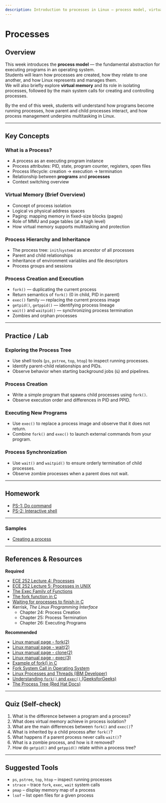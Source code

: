 ```yaml
---
description: Introduction to processes in Linux — process model, virtual memory basics, and core system calls for process creation and management.
---
```


# Processes

## Overview
This week introduces the **process model** — the fundamental abstraction for executing programs in an operating system.  
Students will learn how processes are created, how they relate to one another, and how Linux represents and manages them.  
We will also briefly explore **virtual memory** and its role in isolating processes, followed by the main system calls for creating and controlling processes.

By the end of this week, students will understand how programs become running processes, how parent and child processes interact, and how process management underpins multitasking in Linux.

---

## Key Concepts

### What is a Process?
- A process as an executing program instance  
- Process attributes: PID, state, program counter, registers, open files  
- Process lifecycle: creation → execution → termination  
- Relationship between **programs** and **processes**  
- Context switching overview  

### Virtual Memory (Brief Overview)
- Concept of process isolation  
- Logical vs physical address spaces  
- Paging: mapping memory in fixed-size blocks (pages)  
- Role of MMU and page tables (at a high level)  
- How virtual memory supports multitasking and protection  

### Process Hierarchy and Inheritance
- The process tree: `init`/`systemd` as ancestor of all processes  
- Parent and child relationships  
- Inheritance of environment variables and file descriptors  
- Process groups and sessions  

### Process Creation and Execution
- `fork()` — duplicating the current process  
- Return semantics of `fork()` (0 in child, PID in parent)  
- `exec()` family — replacing the current process image  
- `getpid()`, `getppid()` — identifying process lineage  
- `wait()` and `waitpid()` — synchronizing process termination  
- Zombies and orphan processes  

---

## Practice / Lab

### Exploring the Process Tree
- Use shell tools (`ps`, `pstree`, `top`, `htop`) to inspect running processes.  
- Identify parent-child relationships and PIDs.  
- Observe behavior when starting background jobs (`&`) and pipelines.

### Process Creation
- Write a simple program that spawns child processes using `fork()`.  
- Observe execution order and differences in PID and PPID.  

### Executing New Programs
- Use `exec()` to replace a process image and observe that it does not return.  
- Combine `fork()` and `exec()` to launch external commands from your program.

### Process Synchronization
- Use `wait()` and `waitpid()` to ensure orderly termination of child processes.  
- Observe zombie processes when a parent does not wait.

---

## Homework
- [PS-1: Do command](/system-programming/tasks/processes/do-command/)
- [PS-2: Interactive shell](/system-programming/tasks/processes/interactive-shell/)

---

### Samples
- [Creating a process](/system-programming/samples/create-process/)

---

## References & Resources

**Required**
- [ECE 252 Lecture 4: Processes](https://www.youtube.com/watch?v=7pJfIhvnIu0)
- [ECE 252 Lecture 5: Processes in UNIX](https://www.youtube.com/watch?v=RLl4vmErFgM)
- [The Exec Family of Functions](https://www.baeldung.com/linux/exec-functions)
- [The fork function in C](https://www.youtube.com/watch?v=cex9XrZCU14)
- [Waiting for processes to finish in C](https://www.youtube.com/watch?v=tcYo6hipaSA)
- Kerrisk, *The Linux Programming Interface*  
  - Chapter 24: Process Creation  
  - Chapter 25: Process Termination  
  - Chapter 26: Executing Programs  

**Recommended**
- [Linux manual page - fork(2)](https://man7.org/linux/man-pages/man2/fork.2.html)
- [Linux manual page - wait(2)](https://man7.org/linux/man-pages/man2/wait.2.html)
- [Linux manual page - clone(2)](https://man7.org/linux/man-pages/man2/clone.2.html)
- [Linux manual page - exec(3)](https://man7.org/linux/man-pages/man3/exec.3.html)
- [Example of fork() in C](https://www.geeksforgeeks.org/fork-system-call/)
- [Fork System Call in Operating System](https://www.geeksforgeeks.org/fork-system-call-in-operating-system/)
- [Linux Processes and Threads (IBM Developer)](https://developer.ibm.com/articles/l-linux-process-and-threads/)  
- [Understanding `fork()` and `exec()` (GeeksforGeeks)](https://www.geeksforgeeks.org/fork-exec-wait-system-call/)  
- [The Process Tree (Red Hat Docs)](https://access.redhat.com/documentation/en-us/red_hat_enterprise_linux/8/html/system_design_guide/assembly_understanding-processes-system-design-guide) 

---

## Quiz (Self-check)

1. What is the difference between a program and a process?  
2. What does virtual memory achieve in process isolation?  
3. What are the main differences between `fork()` and `exec()`?  
4. What is inherited by a child process after `fork()`?  
5. What happens if a parent process never calls `wait()`?  
6. What is a zombie process, and how is it removed?  
7. How do `getpid()` and `getppid()` relate within a process tree?  

---

## Suggested Tools
- `ps`, `pstree`, `top`, `htop` – inspect running processes  
- `strace` – trace `fork`, `exec`, `wait` system calls  
- `pmap` – display memory map of a process  
- `lsof` – list open files for a given process  
